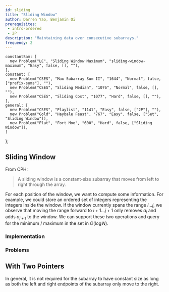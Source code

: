 ```yaml
---
id: sliding
title: "Sliding Window"
author: Darren Yao, Benjamin Qi
prerequisites:
 - intro-ordered
 - 2P
description: "Maintaining data over consecutive subarrays."
frequency: 2
---
```



    constantSam: [
      new Problem("LC", "Sliding Window Maximum", "sliding-window-maximum", "Easy", false, [], ""),
    ],
    constant: [
      new Problem("CSES", "Max Subarray Sum II", "1644", "Normal", false, ["prefix-sums"], ""),
      new Problem("CSES", "Sliding Median", "1076", "Normal", false, [], ""),
      new Problem("CSES", "Sliding Cost", "1077", "Hard", false, [], ""),
    ],
    general: [
      new Problem("CSES", "Playlist", "1141", "Easy", false, ["2P"], ""),
      new Problem("Gold", "Haybale Feast", "767", "Easy", false, ["Set", "Sliding Window"]),
      new Problem("Plat", "Fort Moo", "600", "Hard", false, ["Sliding Window"]),
    ]
};

## Sliding Window

<Problems problems={problems.constantSam} />

From CPH:

> A sliding window is a constant-size subarray that moves from left to right
through the array.

For each position of the window, we want to compute some information. For example, we could store an ordered set of integers representing the integers inside the window. If the window currently spans the range $i \dots j$, we observe that moving the range forward to $i+1 \dots j+1$ only removes $a_i$ and adds $a_{j+1}$ to the window. We can support these two operations and query for the minimum / maximum in the set in $O(\log N)$. 

<!-- To compute the sum in the range, instead of using a set, we can store a variable $s$ representing the sum. As we move the window forward, we update $s$ by subtracting $a_i$ from $s$ and adding $a_{j+1}$ to $s$.
 -->

<Resources>
  <Resource source="Medium" title="Introduction to Sliding Window Algorithms" url="https://levelup.gitconnected.com/an-introduction-to-sliding-window-algorithms-5533c4fe1cc7"> </Resource>
  <Resource source="GFG" title="Window Sliding Technique" url="window-sliding-technique"> </Resource>
</Resources>

### Implementation

<IncompleteSection />

### Problems

<Problems problems={problems.constant} />

## With Two Pointers

In general, it is not required for the subarray to have constant size as long as both the left and right endpoints of the subarray only move to the right.

<Problems problems={problems.general} />